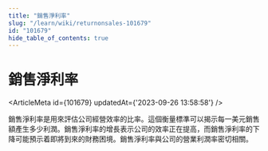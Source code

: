 ```yaml
---
title: "銷售淨利率"
slug: "/learn/wiki/returnonsales-101679"
id: "101679"
hide_table_of_contents: true
---
```



# 銷售淨利率

<ArticleMeta id={101679} updatedAt={'2023-09-26 13:58:58'} />
<div className='border-solid border-b border-t-0 my-4 border-[var(--ifm-color-gray-300)]' />

銷售淨利率是用來評估公司經營效率的比率。這個衡量標準可以揭示每一美元銷售額產生多少利潤。銷售淨利率的增長表示公司的效率正在提高，而銷售淨利率的下降可能預示着即將到來的財務困境。銷售淨利率與公司的營業利潤率密切相關。
